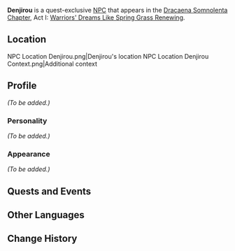 {{Meta
<!-- REMOVE THIS TEMPLATE AFTER ADDING MISSING INFO -->
|missing_NPC_profile  = yes
}}
{{Character Infobox
|type             = Quest NPC
|image            = NPC Denjirou.png
|realname         = 
|region           = Inazuma
|affiliation      = 
|title            = Sangonomiya Samurai
|voiceEN          = 
|voiceCN          = 
|voiceJP          = 
}}
'''Denjirou''' {{Lang|ja=伝次郎}} is a quest-exclusive [[NPC]] that appears in the [[Dracaena Somnolenta Chapter]], Act I: [[Warriors' Dreams Like Spring Grass Renewing]].

==Location==
<gallery hideaddbutton="true" captionalign="center">
NPC Location Denjirou.png|Denjirou's location
NPC Location Denjirou Context.png|Additional context
</gallery>

==Profile==
<!--detailed story/lore information goes here-->
''(To be added.)''

===Personality===
''(To be added.)''

===Appearance===
''(To be added.)''

==Quests and Events==
{{Quest Appearances}}

==Other Languages==
{{Other Languages
|default_hidden = 1
|en      = Denjirou
|zhs     = 传次郎
|zhs_rm  = Chuáncìláng{{Assumed}}
|zht     = 傳次郎
|zht_rm  = Chuáncìláng{{Assumed}}
|ja      = 伝次郎
|ja_rm   = Denjirou
|ko      = 덴지로
|ko_rm   = Denjiro
|es      = Denjirou
|fr      = Denjirou
|ru      = Дэндзиро
|th      = Denjirou
|vi      = Denjirou
|de      = Denjirou
|id      = Denjirou
|pt      = Denjirou
}}

==Change History==
{{Change History|2.1}}